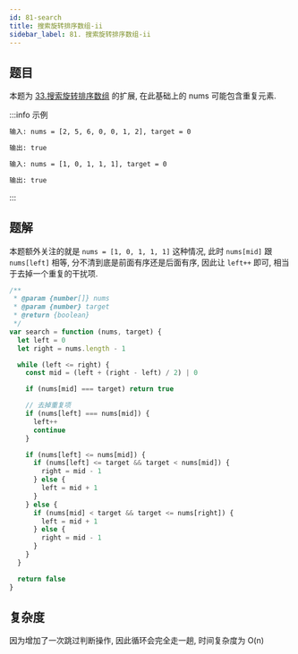 ```yaml
---
id: 81-search
title: 搜索旋转排序数组-ii
sidebar_label: 81. 搜索旋转排序数组-ii
---
```


## 题目

本题为 [33.搜索旋转排序数组](/leetcode/medium/33-search) 的扩展, 在此基础上的 nums 可能包含重复元素.

:::info 示例

```bash
输入: nums = [2, 5, 6, 0, 0, 1, 2], target = 0

输出: true
```

```bash
输入: nums = [1, 0, 1, 1, 1], target = 0

输出: true
```

:::

## 题解

本题额外关注的就是 `nums = [1, 0, 1, 1, 1]` 这种情况, 此时 `nums[mid]` 跟 `nums[left]` 相等, 分不清到底是前面有序还是后面有序, 因此让 `left++` 即可, 相当于去掉一个重复的干扰项.

```ts {15,16,17,18,19}
/**
 * @param {number[]} nums
 * @param {number} target
 * @return {boolean}
 */
var search = function (nums, target) {
  let left = 0
  let right = nums.length - 1

  while (left <= right) {
    const mid = (left + (right - left) / 2) | 0

    if (nums[mid] === target) return true

    // 去掉重复项
    if (nums[left] === nums[mid]) {
      left++
      continue
    }

    if (nums[left] <= nums[mid]) {
      if (nums[left] <= target && target < nums[mid]) {
        right = mid - 1
      } else {
        left = mid + 1
      }
    } else {
      if (nums[mid] < target && target <= nums[right]) {
        left = mid + 1
      } else {
        right = mid - 1
      }
    }
  }

  return false
}
```

## 复杂度

因为增加了一次跳过判断操作, 因此循环会完全走一趟, 时间复杂度为 O(n)
